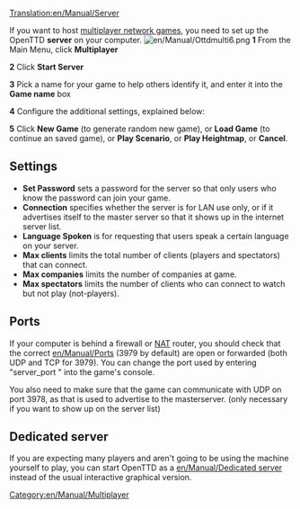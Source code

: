 [[Translation:en/Manual/Server]]

If you want to host [[en/Manual/Multiplayer|multiplayer network games]], you need to set up the OpenTTD '''server''' on your computer.
[[File:en/Manual/Ottdmulti6.png|right]]
'''1''' From the Main Menu, click '''Multiplayer'''

'''2''' Click '''Start Server'''

'''3''' Pick a name for your game to help others identify it, and enter it into the '''Game name''' box

'''4''' Configure the additional settings, explained below:

'''5''' Click '''New Game''' (to generate random new game), or '''Load Game''' (to continue an saved game), or '''Play Scenario''', or '''Play Heightmap''', or '''Cancel'''.

==Settings==
*'''Set Password''' sets a password for the server so that only users who know the password can join your game.
*'''Connection''' specifies whether the server is for LAN use only, or if it advertises itself to the master server so that it shows up in the internet server list.
*'''Language Spoken''' is for requesting that users speak a certain language on your server.
*'''Max clients''' limits the total number of clients (players and spectators) that can connect.
*'''Max companies''' limits the number of companies at game.
*'''Max spectators''' limits the number of clients who can connect to watch but not play (not-players).

==Ports==
If your computer is behind a firewall or [https://www.wikipedia.org/wiki/Network_address_translation NAT] router, you should check that the correct [[en/Manual/Port]]s (3979 by default) are open or forwarded (both UDP and TCP for 3979).
You can change the port used by entering "server_port <port>" into the game's console.

You also need to make sure that the game can communicate with UDP on port 3978, as that is used to advertise to the masterserver. (only necessary if you want to show up on the server list)

==Dedicated server==
If you are expecting many players and aren't going to be using the machine yourself to play, you can start OpenTTD as a [[en/Manual/Dedicated server]] instead of the usual interactive graphical version.

[[Category:en/Manual/Multiplayer]]